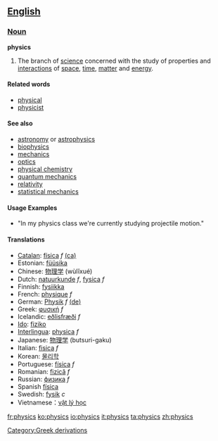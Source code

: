 == [[English]] ==

=== [[Noun]] ===

'''physics'''
# The branch of [[science]] concerned with the study of properties and [[interaction]]s of [[space]], [[time]], [[matter]] and [[energy]].

==== Related words ====
*[[physical]]
*[[physicist]]

==== See also ====
*[[astronomy]] or [[astrophysics]]
*[[biophysics]]
*[[mechanics]]
*[[optics]]
*[[physical chemistry]]
*[[quantum mechanics]]
*[[relativity]]
*[[statistical mechanics]]

==== Usage Examples ====
*"In my physics class we're currently studying projectile motion."

==== Translations ====
{{Top}}
*[[Catalan]]: [[física]] ''f'' [[:ca:física|(ca)]] 
*Estonian: [[füüsika]]
*Chinese: [[物理学]] (wùlĭxué)
*Dutch: [[:nl:natuurkunde|natuurkunde]] ''f'', [[fysica]] ''f''
*Finnish: [[fysiikka]]
*French: [[:fr:physique|physique]] ''f''
*German: [[Physik]] ''f'' [[:de:Physik|(de)]] 
*Greek: [[:el:φυσική|φυσική]] ''f''
*Icelandic: [[eðlisfræði]] ''f'' 
*[[Ido]]: [[fiziko]]
*[[Interlingua]]: [[physica]] ''f''
*Japanese: [[物理学]] (butsuri-gaku)
*Italian: [[fisica]] ''f''
*Korean: [[물리학]]
*Portuguese: [[física]] ''f''
*Romanian: [[fizică]] ''f''
*Russian: [[физика]] ''f''
*Spanish [[física]]
*Swedish: [[fysik]] ''c''
*Vietnamese：[[vật lý học]]
{{Mid}}
{{Bottom}}


<!-- Categories -->
[[Category:Greek derivations]]

[[fr:physics]]
[[ko:physics]]
[[io:physics]]
[[it:physics]]
[[ta:physics]]
[[zh:physics]]